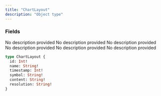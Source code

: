 ```yaml
---
title: "ChartLayout"
description: "Object type"
---
```


### Fields

<ResponseField name="id" type="Int!" required>
  No description provided
</ResponseField>

<ResponseField name="name" type="String!" required>
  No description provided
</ResponseField>

<ResponseField name="timestamp" type="Int!" required>
  No description provided
</ResponseField>

<ResponseField name="symbol" type="String!" required>
  No description provided
</ResponseField>

<ResponseField name="content" type="String!" required>
  No description provided
</ResponseField>

<ResponseField name="resolution" type="String!" required>
  No description provided
</ResponseField>


```graphql ChartLayout
type ChartLayout {
  id: Int!
  name: String!
  timestamp: Int!
  symbol: String!
  content: String!
  resolution: String!
}
```
